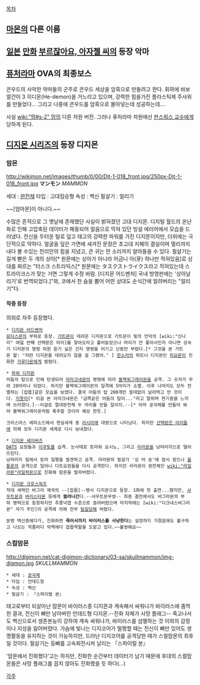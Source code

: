 [[목차]]
== [[마몬]]의 다른 이름 ==
== [[일본]] [[만화]] [[부르잖아요, 아자젤 씨]]의 등장 악마 ==
== [[퓨처라마]] OVA의 최종보스 ==
콘우드의 사악한 악마들의 군주로 콘우드 세상을 암흑으로 만들려고 한다. 휘하에 바보얼간이 3 히디몬(He-demon)을 거느리고 있으며, 강력한 힘을가진 플라스틱제 주사위를 만들었다... 그리고 나중에 콘우드를 암흑으로 몰아넣는데 성공하는데....

사실 [[wiki:"맘#s-2" 맘]]의 다른 차원 버전. 그러나 퓨처라마 차원에선 [[판스워스 교수]]에게 당하게 된다.
== [[디지몬 시리즈]]의 등장 디지몬 ==
=== 맘몬 ===
http://wikimon.net/images/thumb/0/00/Djt-1-018_front.jpg/250px-Djt-1-018_front.jpg
'''マンモン'''  ''MAMMON''

세대 : [[완전체]]
타입 : 고대짐승형
속성 : 백신
필살기 : 얼리기

~~[엄마몬]이 아니다.~~

수많은 흔적으로 그 옛날에 존재했단 사실이 밝혀졌던 고대 디지몬. 디지털 월드의 온난화로 인해 고압축된 데이터가 해동되어 얼음으로 막혀 있던 빙설 에리어에서 모습을 드러냈다. 전신을 두터운 털로 덮고 태고의 강력한 파워를 가진 디지몬이지만, 더위에는 극단적으로 약하다. 얼굴을 덮은 가면에 새겨진 문장은 초고대 지혜의 결실이며 멀리까지 내다 볼 수있는 천리안의 힘을 지녔고, 큰 귀는 먼 소리까지 알아들을 수 있다. 필살기는 길게 뻗은 두 개의 상아[* 원문에는 상아가 아니라 어금니 아(牙) 하나만 적혀있음]로 상대를 찌르는 "터스크 스트라익스[* 원문에는 タスクストライクス라고 적혀있는데 스트라이크스가 맞는 거면 그렇게 수정 바람. [디지몬 어드벤처] 국내 방영판에는 '상아날리기'로 번역되었다.]"와, 코에서 찬 숨을 뿜어 어떤 상대도 순식간에 얼려버리는 "얼리기"다.

==== 작중 등장 ====
의외로 자주 등장했다.

 * [[디지몬 어드벤처]]
 [[묘티스몬]]의 부하로 등장. [[가트몬]]이 데려온 디지몬으로 가트몬이 빛의 언덕의 [wiki:"신나리" 여덟 번째 선택받은 아이]를 찾아오라고 풀어놓았으나 머리가 안 좋아서인지 아니면 성숙기 디지몬의 명령 따윈 듣기 싫은 건지 명령을 어기고 난동만 부렸다.[* 그것을 본 가트몬 왈: "저런 디지몬을 데려오지 않을 걸 그랬어." ] [[한소라]]의 파트너 디지몬인 [[피요몬]]이 진화한 [[가루다몬]]에게 발렸다. 

 * [[파워 디지몬]]
 어둠의 탑으로 인해 탄생되어 [[아라크네몬]]의 명령에 따라 [[블랙워그레이몬]]을 공격. 그 숫자가 무려 20마리나 되었다. 하지만 블랙워그레이몬의 일격에 5마리가 소멸. 이후 나머지도 모두 전멸하는 [잡몹]같은 모습을 보였다. 결국 어둠의 탑 200개만 쓸데없이 날려먹고 만 것이다. [[지못미]][* 이걸 본 아라크네몬은 "금쪽같은 어둠의 탑이..."라고 말하며 현기증을 느끼며 쓰러졌다.]--이걸로 절대완전체 두 마리를 만들 일이지.--[* 아마 궁극체를 만들어 봐야 블랙워그레이몬처럼 폭주할 것이라 예상 한듯.]

 크리스마스 에피소드에서 현실세계 중 [[러시아]]에 대량으로 나타났다. 하지만 [[선택받은 아이들]]에 의해 모두 디지몬 세계로 다시 보내졌다. 

 * [[디지몬 세이버즈]]
 [[DATS]] 요원들과 [[이쿠토]]를 습격. 눈사태로 토마와 요시노, 그리고 [[라라몬]]을 낭떠러지으로 떨어뜨린다.
 낭떠러지 밑에서 토마 일행을 발견하고 공격. 라라몬의 필살기 '싱 어 송'에 잠시 잠드나 [[울퉁몬]]의 공격으로 일어나 다트요원들을 다시 공격한다. 하지만 라라몬이 완전체인 [[wiki:"라일라몬"라일락몬]]으로 진화해 맘몬을 발라버렸다. 

 * [[디지몬 크로스워즈]]
 적대 새력인 바그라 제국의 --[잡몹]--병사 디지몬으로 등장. 1화에 첫 출연...했지만, [[샤우트몬]]과 [[바리스타몬]] 등에게 '''쓸려나간'''다.--샤우트몬무쌍-- 최종 결전에서도 바그라몬의 부하 병력으로 등장하지만 추풍낙엽 수준으로 쓸려버렸으며 마지막에는 [wiki:"다크네스바그라몬" 자기 주인]의 공격에 의해 전부 [[팀킬]]당해 버렸다.

 분명 백신종에다가, 진화하면 '''죽어서까지 바이러스를 사냥한다'''는 설정까지 가졌음에도 불구하고 나오는 작품마다 악역에다 잡몹역할을 도맡고 있다.~~불쌍해요~~

=== 스컬맘몬 ===
http://digimon.net/cat-digimon-dictionary/03-sa/skullmammon/img-digmon.jpg
''SKULLMAMMON''

 * 세대 : [[궁극체]]
 * 타입 : 언데드형
 * 속성 : 백신
 * 필살기 : 『스파이럴 본』

태고로부터 되살아난 맘몬이 바이러스종 디지몬과 계속해서 싸워나가 바이러스에 좀먹힌 결과, 전신이 뼈만 남아버린 언데드형 디지몬.--진화 자체가 사망 플래그-- 죽고나서도 백신으로서 생존본능이 강하여 계속 싸워나가, 바이러스를 섬멸하는 것 이외의 감정이나 지성을 잃어버렸다. 가슴에 빛나는 디지코어가 멀쩡할 때는 전신이 뼈만 있어도 생명활동을 유지하는 것이 가능하지만, 드러난 디지코어를 공격당한 때가 스컬맘몬의 최후일 것이다. 필살기는 등뼈를 고속회전시켜 날리는 『스파이럴 본』


'맘몬에서 진화했다'고는 하지만, 진화한 순간부터 데이터가 남기 때문에 후대의 스컬맘몬들은 사망 플래그를 꼽지 않아도 진화했을 듯 하다(...)

[[각주]]
